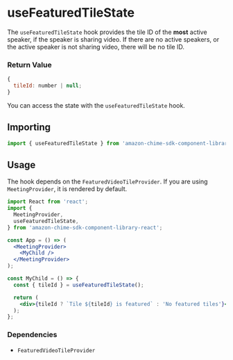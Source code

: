 
<Meta title="SDK Hooks/useFeaturedTileState" />

# useFeaturedTileState

The `useFeaturedTileState` hook provides the tile ID of the **most** active speaker, if the speaker is sharing video. If there are no active speakers, or the active speaker is not sharing video, there will be no tile ID.

### Return Value

```javascript
{
  tileId: number | null;
}
```

You can access the state with the `useFeaturedTileState` hook.

## Importing

```javascript
import { useFeaturedTileState } from 'amazon-chime-sdk-component-library-react';
```

## Usage

The hook depends on the `FeaturedVideoTileProvider`. If you are using `MeetingProvider`, it is rendered by default.

```jsx
import React from 'react';
import {
  MeetingProvider,
  useFeaturedTileState,
} from 'amazon-chime-sdk-component-library-react';

const App = () => (
  <MeetingProvider>
    <MyChild />
  </MeetingProvider>
);

const MyChild = () => {
  const { tileId } = useFeaturedTileState();

  return (
    <div>{tileId ? `Tile ${tileId} is featured` : 'No featured tiles'}</div>
  );
};
```

### Dependencies

- `FeaturedVideoTileProvider`
